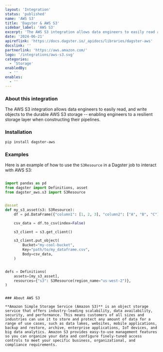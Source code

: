 ```yaml
---
layout: 'Integration'
status: 'published'
name: 'AWS S3'
title: 'Dagster & AWS S3'
sidebar_label: 'AWS S3'
excerpt: 'The AWS S3 integration allows data engineers to easily read and write objects to the durable AWS S3 storage, enabling engineers to have a resilient storage layer when constructing their pipelines.'
date: '2024-06-21'
apireflink: 'https://docs.dagster.io/_apidocs/libraries/dagster-aws'
docslink: ''
partnerlink: 'https://aws.amazon.com/'
logo: '/integrations/aws-s3.svg'
categories:
  - 'Storage'
enabledBy:
  - ''
enables:
  - ''
---
```


### About this integration

The AWS S3 integration allows data engineers to easily read, and write objects to the durable AWS S3 storage -- enabling engineers to a resilient storage layer when constructing their pipelines.

### Installation

```bash
pip install dagster-aws
```

### Examples

Here is an example of how to use the `S3Resource` in a Dagster job to interact with AWS S3:

```python

import pandas as pd
from dagster import Definitions, asset
from dagster_aws.s3 import S3Resource


@asset
def my_s3_asset(s3: S3Resource):
    df = pd.DataFrame({"column1": [1, 2, 3], "column2": ["A", "B", "C"]})

    csv_data = df.to_csv(index=False)

    s3_client = s3.get_client()

    s3_client.put_object(
        Bucket="my-cool-bucket",
        Key="path/to/my_dataframe.csv",
        Body=csv_data,
    )


defs = Definitions(
    assets=[my_s3_asset],
    resources={"s3": S3Resource(region_name="us-west-2")},
)
```

```

### About AWS S3

**Amazon Simple Storage Service (Amazon S3)** is an object storage service that offers industry-leading scalability, data availability, security, and performance. This means customers of all sizes and industries can use it to store and protect any amount of data for a range of use cases, such as data lakes, websites, mobile applications, backup and restore, archive, enterprise applications, IoT devices, and big data analytics. Amazon S3 provides easy-to-use management features so you can organize your data and configure finely-tuned access controls to meet your specific business, organizational, and compliance requirements.
```
